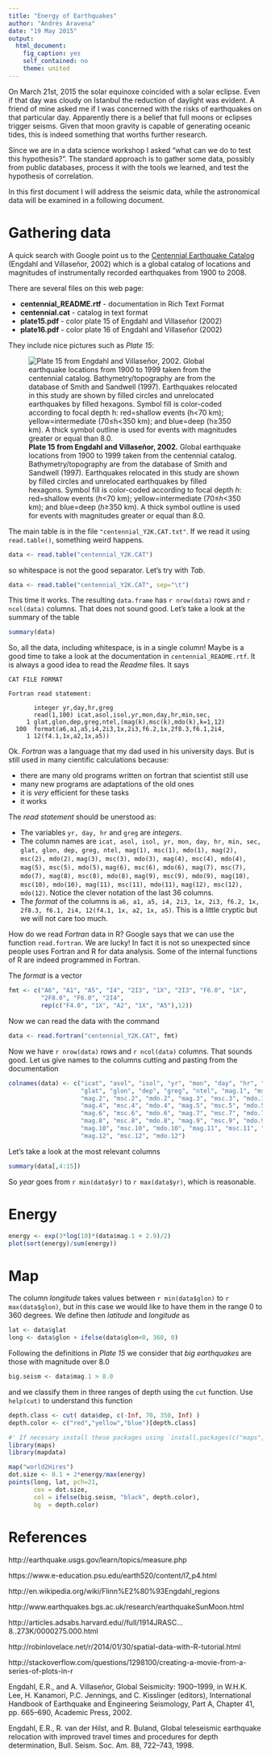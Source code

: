 ```yaml
---
title: "Energy of Earthquakes"
author: "Andrés Aravena"
date: "19 May 2015"
output:
  html_document:
    fig_caption: yes
    self_contained: no
    theme: united
---
```


On March 21st, 2015 the solar equinoxe coincided with a solar eclipse. Even if that day was cloudy on Istanbul the reduction of daylight was evident. A friend of mine asked me if I was concerned with the risks of earthquakes on that particular day. Apparently there is a belief that full moons or eclipses trigger seisms. Given that moon gravity is capable of generating oceanic tides, this is indeed something that worths further research.

Since we are in a data science workshop I asked "what can we do to test this hypothesis?". The standard approach is to gather some data, possibly from public databases, process it with the tools we learned, and test the hypothesis of correlation.

In this first document I will address the seismic data, while the astronomical data will be examined in a following document.

# Gathering data
A quick search with Google point us to the [Centennial Earthquake Catalog](http://earthquake.usgs.gov/data/centennial/) (Engdahl and Villaseñor, 2002) which is a global catalog of locations and magnitudes of instrumentally recorded earthquakes from 1900 to 2008. 

There are several files on this web page:

+ **centennial_README.rtf** - documentation in Rich Text Format
+ **centennial.cat** - catalog in text format
+ **plate15.pdf** - color plate 15 of Engdahl and Villaseñor (2002)
+ **plate16.pdf** - color plate 16 of Engdahl and Villaseñor (2002)

They include nice pictures such as *Plate 15*:

![**Plate 15 from Engdahl and Villaseñor, 2002.** 
Global earthquake locations from 1900 to 1999 taken from the centennial catalog.
Bathymetry/topography are from the database of Smith and Sandwell (1997).
Earthquakes relocated in this study are shown by filled circles and unrelocated earthquakes by filled hexagons.
Symbol fill is color-coded according to focal depth *h*: 
red=shallow events (*h*<70 km); yellow=intermediate (70≤*h*<350 km); and blue=deep (*h*≥350 km). A thick symbol outline is used for events with magnitudes greater or equal than 8.0.](centennial_plate15.png)

The main table is in the file `"centennial_Y2K.CAT.txt"`.
If we read it using `read.table()`, something weird happens.

```r
data <- read.table("centennial_Y2K.CAT")
```

so whitespace is not the good separator. Let's try with *Tab*.

```r
data <- read.table("centennial_Y2K.CAT", sep="\t")
```

This time it works. The resulting `data.frame` has `r nrow(data)` rows and `r ncol(data)` columns. That does not sound good. Let's take a look at the summary of the table

```r
summary(data)
```
So, all the data, including whitespace, is in a single column! Maybe is a good time to take a look at the documentation in `centennial_README.rtf`.
It is always a good idea to read the *Readme* files. It says

```
CAT FILE FORMAT

Fortran read statement:

       integer yr,day,hr,greg
       read(1,100) icat,asol,isol,yr,mon,day,hr,min,sec,
     1 glat,glon,dep,greg,ntel,(mag(k),msc(k),mdo(k),k=1,12)
  100  format(a6,a1,a5,i4,2i3,1x,2i3,f6.2,1x,2f8.3,f6.1,2i4,
     1 12(f4.1,1x,a2,1x,a5))
```

Ok. *Fortran* was a language that my dad used in his university days. But is still used in many cientific calculations because:

+ there are many old programs written on fortran that scientist still use
+ many new programs are adaptations of the old ones
+ it is *very* efficient for these tasks
+ it works

The *read statement* should be unerstood as:

+ The variables `yr, day, hr` and `greg` are *integers*.
+ The column names are `icat, asol, isol, yr, mon, day, hr, min, sec,`
`glat, glon, dep, greg, ntel, mag(1), msc(1), mdo(1), mag(2), msc(2), mdo(2),`
`mag(3), msc(3), mdo(3), mag(4), msc(4), mdo(4), mag(5), msc(5), mdo(5),`
`mag(6), msc(6), mdo(6), mag(7), msc(7), mdo(7), mag(8), msc(8), mdo(8),`
`mag(9), msc(9), mdo(9), mag(10), msc(10), mdo(10), mag(11), msc(11), mdo(11),`
`mag(12), msc(12), mdo(12)`. Notice the clever notation of the last 36 columns.
+ The *format* of the columns is `a6, a1, a5, i4, 2i3, 1x, 2i3, f6.2, 1x, 2f8.3, f6.1, 2i4, 12(f4.1, 1x, a2, 1x, a5)`. This is a little cryptic but we will not care too much.

How do we read *Fortran* data in R? Google says that we can use the function `read.fortran`. We are lucky! In fact it is not so unexpected since people uses Fortran and R for data analysis. Some of the internal functions of R are indeed programmed in Fortran.

The *format* is a vector
```r
fmt <- c("A6", "A1", "A5", "I4", "2I3", "1X", "2I3", "F6.0", "1X", 
         "2F8.0", "F6.0", "2I4",
         rep(c("F4.0", "1X", "A2", "1X", "A5"),12))
```
Now we can read the data with the command
```r
data <- read.fortran("centennial_Y2K.CAT", fmt)
```

Now we have `r nrow(data)` rows and `r ncol(data)` columns. That sounds good.
Let us give names to the columns cutting and pasting from the documentation

```r
colnames(data) <- c("icat", "asol", "isol", "yr", "mon", "day", "hr", "min", "sec",
                    "glat", "glon", "dep", "greg", "ntel", "mag.1", "msc.1", "mdo.1", 
                    "mag.2", "msc.2", "mdo.2", "mag.3", "msc.3", "mdo.3", 
                    "mag.4", "msc.4", "mdo.4", "mag.5", "msc.5", "mdo.5", 
                    "mag.6", "msc.6", "mdo.6", "mag.7", "msc.7", "mdo.7", 
                    "mag.8", "msc.8", "mdo.8", "mag.9", "msc.9", "mdo.9", 
                    "mag.10", "msc.10", "mdo.10", "mag.11", "msc.11", "mdo.11", 
                    "mag.12", "msc.12", "mdo.12")
```
Let's take a look at the most relevant columns
```r
summary(data[,4:15])
```
So *year* goes from `r min(data$yr)` to `r max(data$yr)`, which is reasonable. 

# Energy
```r
energy <- exp(3*log(10)*(data$mag.1 + 2.9)/2)
plot(sort(energy)/sum(energy))
```

# Map
The column *longitude* takes values between `r min(data$glon)` to `r max(data$glon)`, but in this case we would like to have them in the range 0 to 360 degrees. We define then *latitude* and *longitude* as
```r
lat <- data$glat
long <- data$glon + ifelse(data$glon<0, 360, 0)
```
Following the definitions in *Plate 15* we consider that *big earthquakes* are those with magnitude over 8.0
```r
big.seism <- data$mag.1 > 8.0
```
and we classify them in three ranges of depth using the `cut` function. Use `help(cut)` to understand this function
```r
depth.class <- cut( data$dep, c(-Inf, 70, 350, Inf) )
depth.color <- c("red","yellow","blue")[depth.class]
```

```r
#' If necesary install these packages using `install.packages(c("maps", "maptools", "mapdata"))`
library(maps)
library(mapdata)

map("world2Hires")
dot.size <- 0.1 + 2*energy/max(energy)
points(long, lat, pch=21,
       cex = dot.size, 
       col = ifelse(big.seism, "black", depth.color),
       bg  = depth.color)
```

# References

http://earthquake.usgs.gov/learn/topics/measure.php

https://www.e-education.psu.edu/earth520/content/l7_p4.html

http://en.wikipedia.org/wiki/Flinn%E2%80%93Engdahl_regions

http://www.earthquakes.bgs.ac.uk/research/earthquakeSunMoon.html

http://articles.adsabs.harvard.edu//full/1914JRASC...8..273K/0000275.000.html

http://robinlovelace.net/r/2014/01/30/spatial-data-with-R-tutorial.html 

http://stackoverflow.com/questions/1298100/creating-a-movie-from-a-series-of-plots-in-r


Engdahl, E.R., and A. Villaseñor, Global Seismicity: 1900–1999, in W.H.K. Lee, H. Kanamori, P.C. Jennings, and C. Kisslinger (editors), International Handbook of Earthquake and Engineering Seismology, Part A, Chapter 41, pp. 665–690, Academic Press, 2002.

Engdahl, E.R., R. van der Hilst, and R. Buland, Global teleseismic earthquake relocation with improved travel times and procedures for depth determination, Bull. Seism. Soc. Am. 88, 722–743, 1998.
